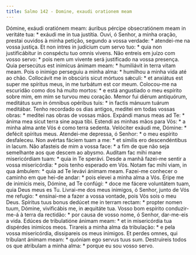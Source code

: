 ```yaml
---
title: Salmo 142 - Domine, exaudi orationem meam
---
```


<div class="grid grid-cols-2 gap-5">
  <span class="col-6 dropcaps text-justify">
    Dómine, exáudi oratiónem meam: áuribus pércipe obsecratiónem meam in
    veritáte tua: * exáudi me in tua justítia.
  </span>
  <span class="col-6 dropcaps text-justify">
    Ouvi, ó Senhor, a minha oração, prestai ouvidos à minha petição, segundo a
    vossa verdade: * atendei-me na vossa justiça.
  </span>
  <span class="col-6 text-justify">
    Et non intres in judícium cum servo tuo: * quia non justificábitur in
    conspéctu tuo omnis vivens.
  </span>
  <span class="col-6 text-justify">
    Não entreis em juízo com vosso servo: * pois nem um vivente será justificado
    na vossa presença.
  </span>
  <span class="col-6 text-justify">
    Quia persecútus est inimícus ánimam meam: * humiliávit in terra vitam meam.
  </span>
  <span class="col-6 text-justify">
    Pois o inimigo perseguiu a minha alma: * humilhou a minha vida até ao chão.
  </span>
  <span class="col-6 text-justify">
    Collocávit me in obscúris sicut mórtuos sǽculi: * et anxiátus est super me
    spíritus meus, in me turbátum est cor meum.
  </span>
  <span class="col-6 text-justify">
    Colocou-me na escuridão como dos há muito mortos: * e está angustiado o meu
    espírito sobre mim, em mim se turvou meu coração.
  </span>
  <span class="col-6 text-justify">
    Memor fui diérum antiquórum, meditátus sum in ómnibus opéribus tuis: * in
    factis mánuum tuárum meditábar.
  </span>
  <span class="col-6 text-justify">
    Tenho recordado os dias antigos, meditei em todas vossas obras: * meditei
    nas obras de vossas mãos.
  </span>
  <span class="col-6 text-justify">
    Expándi manus meas ad Te: * ánima mea sicut terra sine aqua tibi.
  </span>
  <span class="col-6 text-justify">
    Estendi as minhas mãos para Vós: * a minha alma ante Vós é como terra
    sedenta.
  </span>
  <span class="col-6 text-justify">
    Velóciter exáudi me, Dómine: * defécit spíritus meus.
  </span>
  <span class="col-6 text-justify">
    Atendei-me depressa, ó Senhor: * o meu espírito desfaleceu.
  </span>
  <span class="col-6 text-justify">
    Non avértas fáciem tuam a me: * et símilis ero descendéntibus in lacum.
  </span>
  <span class="col-6 text-justify">
    Não afasteis de mim a vossa face: * a fim de que não seja semelhante aos que
    descem ao abysmo.
  </span>
  <span class="col-6 text-justify">
    Audítam fac mihi mane misericórdiam tuam: * quia in Te sperávi.
  </span>
  <span class="col-6 text-justify">
    Desde a manhã fazei-me sentir a vossa misericórdia: * pois tenho esperado em
    Vós.
  </span>
  <span class="col-6 text-justify">
    Notam fac mihi viam, in qua ámbulem: * quia ad Te levávi ánimam meam.
  </span>
  <span class="col-6 text-justify">
    Fazei-me conhecer o caminho em que hei-de andar: * pois elevei a minha alma
    a Vós.
  </span>
  <span class="col-6 text-justify">
    Éripe me de inimícis meis, Dómine, ad Te confúgi: * doce me fácere
    voluntátem tuam, quia Deus meus es Tu.
  </span>
  <span class="col-6 text-justify">
    Livrai-me dos meus inimigos, ó Senhor, junto de Vós me refugio: * ensinai-me
    a fazer a vossa vontade, pois Vós sois o meu Deus.
  </span>
  <span class="col-6 text-justify">
    Spíritus tuus bonus dedúcet me in terram rectam: * propter nomen tuum,
    Dómine, vivificábis me, in æquitáte tua.
  </span>
  <span class="col-6 text-justify">
    Vosso bom espírito conduzir-me-á à terra da rectidão: * por causa de vosso
    nome, ó Senhor, dar-me-eis a vida.
  </span>
  <span class="col-6 text-justify">
    Edúces de tribulatióne ánimam meam: * et in misericórdia tua dispérdes
    inimícos meos.
  </span>
  <span class="col-6 text-justify">
    Tirareis a minha alma da tribulação: * e pela vossa misericórdia,
    dissipareis os meus inimigos.
  </span>
  <span class="col-6 text-justify">
    Et perdes omnes, qui tríbulant ánimam meam: * quóniam ego servus tuus sum.
  </span>
  <span class="col-6 text-justify">
    Destruireis todos os que atribulam a minha alma: * porque eu sou vosso
    servo.
  </span>
</div>
